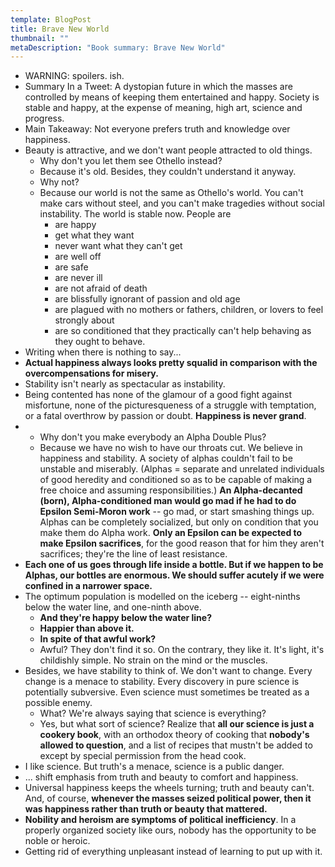 ```yaml
---
template: BlogPost
title: Brave New World
thumbnail: ""
metaDescription: "Book summary: Brave New World"
---
```



- <Highlight>WARNING: spoilers. ish.</Highlight>
- Summary In a Tweet: A dystopian future in which the masses are controlled by
  means of keeping them entertained and happy. <Highlight>Society is stable and
  happy, at the expense of meaning, high art, science and progress.</Highlight>
- Main Takeaway: <Highlight>Not everyone prefers truth and knowledge over happiness.</Highlight>
- Beauty is attractive, and we don't want people attracted to old things.
  - Why don't you let them see Othello instead?
  - Because it's old. Besides, they couldn't understand it anyway.
  - Why not?
  - Because our world is not the same as Othello's world. You can't make cars without steel, and you can't make tragedies without social instability. The world is stable now. People are
    - are happy
    - get what they want
    - never want what they can't get
    - are well off
    - are safe
    - are never ill
    - are not afraid of death
    - are blissfully ignorant of passion and old age
    - are plagued with no mothers or fathers, children, or lovers to feel strongly about
    - are so conditioned that they practically can't help behaving as they ought to behave.
- Writing when there is nothing to say...
- **Actual happiness always looks pretty squalid in comparison with the overcompensations for misery.**
- Stability isn't nearly as spectacular as instability.
- <Highlight>Being contented has none of the glamour of a good fight against misfortune</Highlight>, none of the picturesqueness of a struggle with temptation, or a fatal overthrow by passion or doubt. <b>Happiness is never grand</b>.
- - Why don't you make everybody an Alpha Double Plus?
  - Because we have no wish to have our throats cut. We believe in happiness and stability. A society of alphas couldn't fail to be unstable and miserably. (Alphas = separate and unrelated individuals of good heredity and conditioned so as to be capable of making a free choice and assuming responsibilities.) **An Alpha-decanted (born), Alpha-conditioned man would go mad if he had to do Epsilon Semi-Moron work** -- go mad, or start smashing things up. Alphas can be completely socialized, but only on condition that you make them do Alpha work. **Only an Epsilon can be expected to make Epsilon sacrifices**, for the good reason that for him they aren't sacrifices; they're the line of least resistance.
- **Each one of us goes through life inside a bottle. But if we happen to be Alphas, our bottles are enormous. We should suffer acutely if we were confined in a narrower space.**
- The optimum population is modelled on the iceberg -- eight-ninths below the water line, and one-ninth above.
  - **And they're happy below the water line?**
  - **Happier than above it.**
  - **In spite of that awful work?**
  - Awful? They don't find it so. On the contrary, <Highlight>they like it. It's light, it's childishly simple.</Highlight> No strain on the mind or the muscles.
- Besides, we have stability to think of. We don't want to change. Every change is a menace to stability. Every discovery in pure science is potentially subversive. Even science must sometimes be treated as a possible enemy.
  - What? We're always saying that science is everything?
  - Yes, but what sort of science? Realize that **all our science is just a cookery book**, with an orthodox theory of cooking that **nobody's allowed to question**, and a list of recipes that mustn't be added to except by special permission from the head cook.
- I like science. But truth's a menace, science is a public danger.
- ... shift emphasis from truth and beauty to comfort and happiness.
- Universal happiness keeps the wheels turning; truth and beauty can't. And, of course, **whenever the masses seized political power, then it was happiness rather than truth or beauty that mattered.**
- **Nobility and heroism are symptoms of political inefficiency**. In a properly organized society like ours, nobody has the opportunity to be noble or heroic.
- Getting rid of everything unpleasant instead of learning to put up with it.
